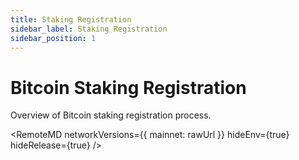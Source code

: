 ```yaml
---
title: Staking Registration
sidebar_label: Staking Registration
sidebar_position: 1
---
```


# Bitcoin Staking Registration

Overview of Bitcoin staking registration process. 



<RemoteMD
  networkVersions={{
    mainnet: rawUrl
  }}
  hideEnv={true}
  hideRelease={true}
/>